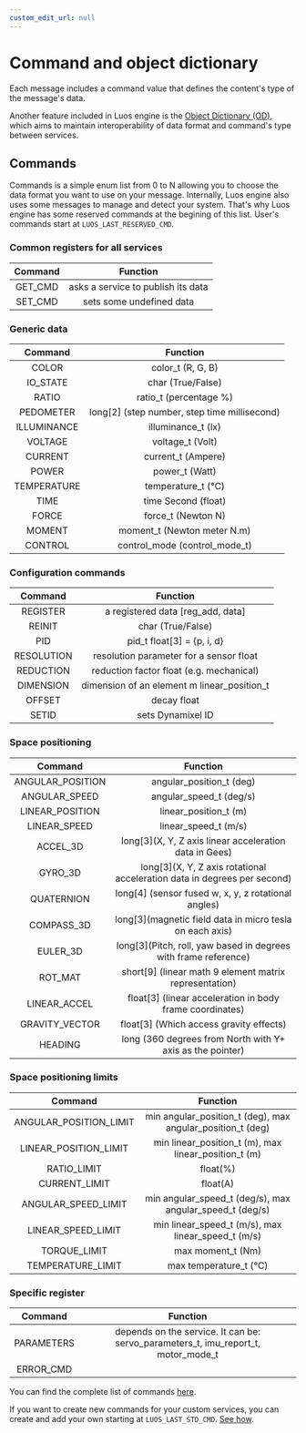 ```yaml
---
custom_edit_url: null
---
```



# Command and object dictionary

Each message includes a command value that defines the content's type of the message's data.

Another feature included in Luos engine is the [Object Dictionary (OD)](/documentation/luos-technology/messages/object-dictionary), which aims to maintain interoperability of data format and command's type between <Tooltip def={customFields.service_def}>services</Tooltip>.

## Commands

Commands is a simple enum list from 0 to N allowing you to choose the data format you want to use on your message.
Internally, Luos engine also uses some messages to manage and detect your system. That's why Luos engine has some reserved commands at the begining of this list.
User's commands start at `LUOS_LAST_RESERVED_CMD`.

### Common registers for all services

| Command |              Function              |
| :-----: | :--------------------------------: |
| GET_CMD | asks a service to publish its data |
| SET_CMD |      sets some undefined data      |

### Generic data

|   Command   |                    Function                    |
| :---------: | :--------------------------------------------: |
|    COLOR    |               color_t (R, G, B)                |
|  IO_STATE   |               char (True/False)                |
|    RATIO    |             ratio_t (percentage %)             |
|  PEDOMETER  | long\[2\] (step number, step time millisecond) |
| ILLUMINANCE |               illuminance_t (lx)               |
|   VOLTAGE   |                voltage_t (Volt)                |
|   CURRENT   |               current_t (Ampere)               |
|    POWER    |                 power_t (Watt)                 |
| TEMPERATURE |               temperature_t (°C)               |
|    TIME     |              time Second (float)               |
|    FORCE    |               force_t (Newton N)               |
|   MOMENT    |          moment_t (Newton meter N.m)           |
|   CONTROL   |         control_mode (control_mode_t)          |

### Configuration commands

|  Command   |                  Function                   |
| :--------: | :-----------------------------------------: |
|  REGISTER  |     a registered data \[reg_add, data\]     |
|   REINIT   |              char (True/False)              |
|    PID     |        pid_t float\[3\] = {p, i, d}         |
| RESOLUTION |   resolution parameter for a sensor float   |
| REDUCTION  |  reduction factor float (e.g. mechanical)   |
| DIMENSION  | dimension of an element m linear_position_t |
|   OFFSET   |                 decay float                 |
|   SETID    |              sets Dynamixel ID              |

### Space positioning

|     Command      |                                  Function                                  |
| :--------------: | :------------------------------------------------------------------------: |
| ANGULAR_POSITION |                          angular_position_t (deg)                          |
|  ANGULAR_SPEED   |                          angular_speed_t (deg/s)                           |
| LINEAR_POSITION  |                           linear_position_t (m)                            |
|   LINEAR_SPEED   |                            linear_speed_t (m/s)                            |
|     ACCEL_3D     |          long\[3\](X, Y, Z axis linear acceleration data in Gees)          |
|     GYRO_3D      | long\[3\](X, Y, Z axis rotational acceleration data in degrees per second) |
|    QUATERNION    |           long\[4\] (sensor fused w, x, y, z rotational angles)            |
|    COMPASS_3D    |         long\[3\](magnetic field data in micro tesla on each axis)         |
|     EULER_3D     |     long\[3\](Pitch, roll, yaw based in degrees with frame reference)      |
|     ROT_MAT      |          short\[9\] (linear math 9 element matrix representation)          |
|   LINEAR_ACCEL   |         float\[3\] (linear acceleration in body frame coordinates)         |
|  GRAVITY_VECTOR  |                 float\[3\] (Which access gravity effects)                  |
|     HEADING      |         long (360 degrees from North with Y+ axis as the pointer)          |

### Space positioning limits

|        Command         |                          Function                          |
| :--------------------: | :--------------------------------------------------------: |
| ANGULAR_POSITION_LIMIT | min angular_position_t (deg), max angular_position_t (deg) |
| LINEAR_POSITION_LIMIT  |    min linear_position_t (m), max linear_position_t (m)    |
|      RATIO_LIMIT       |                          float(%)                          |
|     CURRENT_LIMIT      |                          float(A)                          |
|  ANGULAR_SPEED_LIMIT   |  min angular_speed_t (deg/s), max angular_speed_t (deg/s)  |
|   LINEAR_SPEED_LIMIT   |     min linear_speed_t (m/s), max linear_speed_t (m/s)     |
|      TORQUE_LIMIT      |                     max moment_t (Nm)                      |
|   TEMPERATURE_LIMIT    |                   max temperature_t (°C)                   |

### Specific register

|  Command   |                                     Function                                      |
| :--------: | :-------------------------------------------------------------------------------: |
| PARAMETERS | depends on the service. It can be: servo_parameters_t, imu_report_t, motor_mode_t |
| ERROR_CMD  |                                                                                   |

You can find the complete list of commands <a href="https://github.com/Luos-io/luos_engine/blob/main/engine/core/inc/luos_list.h" target= "_blank" rel="external nofollow">here<IconExternalLink width="10"></IconExternalLink></a>.

If you want to create new commands for your custom services, you can create and add your own starting at `LUOS_LAST_STD_CMD`. [See how](/tutorials).

